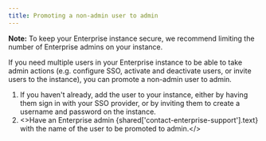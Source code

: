 ```yaml
---
title: Promoting a non-admin user to admin
---
```


<Note>

**Note:** To keep your Enterprise instance secure, we recommend limiting the number of Enterprise admins on your instance.

</Note>

If you need multiple users in your Enterprise instance to be able to take admin actions (e.g. configure SSO, activate and deactivate users, or invite users to the instance), you can promote a non-admin user to admin.

1. If you haven't already, add the user to your instance, either by having them sign in with your SSO provider, or by inviting them to create a username and password on the instance.
2. <>Have an Enterprise admin {shared['contact-enterprise-support'].text} with the name of the user to be promoted to admin.</>
